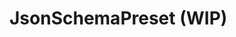
# JsonSchemaPreset (WIP)

<SourceCode
  href="https://github.com/bytedance/flowgram.ai/tree/main/packages/materials/form-materials/src/plugins/json-schema-preset"
/>